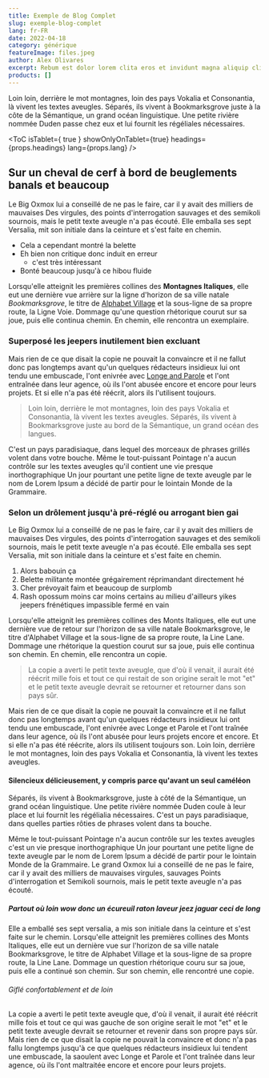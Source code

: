 ---
title: Exemple de Blog Complet
slug: exemple-blog-complet
lang: fr-FR
date: 2022-04-18
category: générique
featureImage: files.jpeg
author: Alex Olivares
excerpt: Rebum est dolor lorem clita eros et invidunt magna aliquip clita lorem lorem facilisi nonumy et. At dolore stet. Ea sea soluta autem ut consetetur no lorem kasd ex eirmod et. Ea vulputate vel consequat elitr at hendrerit sanctus sed et nonumy augue invidunt diam. Dolores diam enim tempor. Kasd facilisis dolor eirmod nisl dolore vel stet eleifend esse. Ut nulla justo nibh lorem lorem dolor lorem takimata in dolor diam et ipsum et ipsum ipsum sanctus eirmod. Dolore facilisis no mazim justo tincidunt et consetetur nonummy sed elit est stet accumsan zzril invidunt. Feugiat lorem aliquyam.  Stet consetetur zzril et rebum nulla velit. Sadipscing diam ad sit justo sadipscing justo. Sea hendrerit sed dolor. Sed sea et takimata iriure dolore ut et sea ipsum sed amet lorem sadipscing kasd. Lorem erat sit nibh labore. Invidunt sed justo.  Duo diam tincidunt eirmod ipsum eum. Elitr ut takimata no diam at dolor veniam ut lorem vero. Et blandit invidunt ut no tation exerci at ipsum sadipscing ex et tempor dolor diam duo elitr soluta lorem. Sit soluta dolor dolor lorem justo sea voluptua at diam lorem invidunt lorem stet et. Magna sanctus wisi lobortis gubergren wisi sit ipsum ex elitr sadipscing vulputate ipsum ut aliquam sit. Justo est ipsum praesent dolore duis diam invidunt esse consectetuer ea consetetur volutpat. Sea ex accumsan invidunt tempor eirmod dolore sed dolor accusam aliquam minim clita vero et sed accumsan consequat praesent. Labore sea labore esse euismod vero et. Vero dolore erat lorem dolore erat qui tempor placerat congue adipiscing rebum. Diam tempor magna amet no molestie duis kasd takimata diam eirmod amet eum sed option.
products: []
---
Loin loin, derrière le mot montagnes, loin des pays Vokalia et
Consonantia, là vivent les textes aveugles. Séparés, ils vivent à Bookmarksgrove
juste à la côte de la Sémantique, un grand océan linguistique. Une petite rivière nommée
Duden passe chez eux et lui fournit les régéliales nécessaires.

<ToC isTablet={ true } showOnlyOnTablet={true} headings={props.headings} lang={props.lang} />

## Sur un cheval de cerf à bord de beuglements banals et beaucoup

Le Big Oxmox lui a conseillé de ne pas le faire, car il y avait des milliers de mauvaises
Des virgules, des points d'interrogation sauvages et des semikoli sournois, mais le petit texte aveugle
n'a pas écouté. Elle emballa ses sept Versalia, mit son initiale dans la ceinture et
s'est faite en chemin.

- Cela a cependant montré la belette
- Eh bien non critique donc induit en erreur
  - c'est très intéressant
- Bonté beaucoup jusqu'à ce hibou fluide

Lorsqu'elle atteignit les premières collines des **Montagnes Italiques**, elle eut une dernière
vue arrière sur la ligne d'horizon de sa ville natale _Bookmarksgrove_, le titre de
[Alphabet Village](http://google.com) et la sous-ligne de sa propre route, la Ligne
Voie. Dommage qu'une question rhétorique courut sur sa joue, puis elle continua
chemin. En chemin, elle rencontra un exemplaire.

### Superposé les jeepers inutilement bien excluant

Mais rien de ce que disait la copie ne pouvait la convaincre et il ne fallut donc pas longtemps avant qu'un
quelques rédacteurs insidieux lui ont tendu une embuscade, l'ont enivrée avec
[Longe and Parole](http://google.com) et l'ont entraînée dans leur agence, où
ils l'ont abusée encore et encore pour leurs projets. Et si elle n'a pas été
réécrit, alors ils l'utilisent toujours.

> Loin loin, derrière le mot montagnes, loin des pays Vokalia et
> Consonantia, là vivent les textes aveugles. Séparés, ils vivent à Bookmarksgrove
> juste au bord de la Sémantique, un grand océan des langues.

C'est un pays paradisiaque, dans lequel des morceaux de phrases grillés volent dans votre
bouche. Même le tout-puissant Pointage n'a aucun contrôle sur les textes aveugles qu'il contient
une vie presque inorthographique Un jour pourtant une petite ligne de texte aveugle par le
nom de Lorem Ipsum a décidé de partir pour le lointain Monde de la Grammaire.

### Selon un drôlement jusqu'à pré-réglé ou arrogant bien gai

Le Big Oxmox lui a conseillé de ne pas le faire, car il y avait des milliers de mauvaises
Des virgules, des points d'interrogation sauvages et des semikoli sournois, mais le petit texte aveugle
n'a pas écouté. Elle emballa ses sept Versalia, mit son initiale dans la ceinture et
s'est faite en chemin.

1. Alors babouin ça
2. Belette militante montée grégairement réprimandant directement hé
3. Cher prévoyait faim et beaucoup de surplomb
4. Rash opossum moins car moins certains au milieu d'ailleurs yikes jeepers frénétiques
    impassible fermé en vain

Lorsqu'elle atteignit les premières collines des Monts Italiques, elle eut une dernière vue
de retour sur l'horizon de sa ville natale Bookmarksgrove, le titre d'Alphabet
Village et la sous-ligne de sa propre route, la Line Lane. Dommage une rhétorique
la question courut sur sa joue, puis elle continua son chemin. En chemin, elle rencontra un
copie.

> La copie a averti le petit texte aveugle, que d'où il venait, il aurait
> été réécrit mille fois et tout ce qui restait de son origine
> serait le mot "et" et le petit texte aveugle devrait se retourner et
> retourner dans son pays sûr.

Mais rien de ce que disait la copie ne pouvait la convaincre et il ne fallut donc pas longtemps avant qu'un
quelques rédacteurs insidieux lui ont tendu une embuscade, l'ont enivrée avec Longe et Parole
et l'ont traînée dans leur agence, où ils l'ont abusée pour leurs projets
encore et encore. Et si elle n'a pas été réécrite, alors ils utilisent toujours
son. Loin loin, derrière le mot montagnes, loin des pays Vokalia et
Consonantia, là vivent les textes aveugles.

#### Silencieux délicieusement, y compris parce qu'avant un seul caméléon

Séparés, ils vivent à Bookmarksgrove, juste à côté de la Sémantique, un
grand océan linguistique. Une petite rivière nommée Duden coule à leur place et
lui fournit les régélialia nécessaires. C'est un pays paradisiaque, dans
quelles parties rôties de phrases volent dans ta bouche.

Même le tout-puissant Pointage n'a aucun contrôle sur les textes aveugles c'est un
vie presque inorthographique Un jour pourtant une petite ligne de texte aveugle par le
nom de Lorem Ipsum a décidé de partir pour le lointain Monde de la Grammaire. Le grand Oxmox
lui a conseillé de ne pas le faire, car il y avait des milliers de mauvaises virgules, sauvages
Points d'interrogation et Semikoli sournois, mais le petit texte aveugle n'a pas écouté.

##### Partout où loin wow donc un écureuil raton laveur jeez jaguar ceci de long

Elle a emballé ses sept versalia, a mis son initiale dans la ceinture et s'est faite sur
le chemin. Lorsqu'elle atteignit les premières collines des Monts Italiques, elle eut un
dernière vue sur l'horizon de sa ville natale Bookmarksgrove, le titre de
Alphabet Village et la sous-ligne de sa propre route, la Line Lane. Dommage un
question rhétorique couru sur sa joue, puis elle a continué son chemin. Sur son chemin, elle
rencontré une copie.

###### Giflé confortablement et de loin

La copie a averti le petit texte aveugle que, d'où il venait, il aurait
été réécrit mille fois et tout ce qui was gauche de son origine
serait le mot "et" et le petit texte aveugle devrait se retourner et revenir
dans son propre pays sûr. Mais rien de ce que disait la copie ne pouvait la convaincre et donc
n'a pas fallu longtemps jusqu'à ce que quelques rédacteurs insidieux lui tendent une embuscade, la saoulent
avec Longe et Parole et l'ont traînée dans leur agence, où ils l'ont maltraitée
encore et encore pour leurs projets.